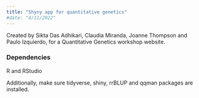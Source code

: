```yaml
---
title: "Shyny app for quantitative genetics"
#date: "4/11/2022"
---
```




Created by Sikta Das Adhikari, Claudia Miranda, Joanne Thompson and Paulo Izquierdo, for a Quantitative Genetics workshop website.

### Dependencies

R and RStudio

Additionally, make sure tidyverse, shiny, rrBLUP and qqman packages are installed.

